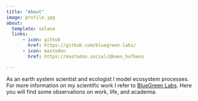 ```yaml
---
title: "About"
image: profile.jpg
about:
  template: solana
  links:
      - icon: github
        href: https://github.com/bluegreen-labs/
      - icon: mastodon
        href: https://mastodon.social/@koen_hufkens

---
```


As an earth system scientist and ecologist I model ecosystem processes. For more information on my scientific work I refer to [BlueGreen Labs](https://bluegreenlabs.org). Here you will find some observations on work, life, and academia.